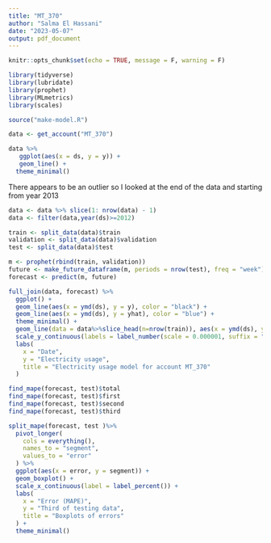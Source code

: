---
title: "MT_370"
author: "Salma El Hassani"
date: "2023-05-07"
output: pdf_document
---

```{r setup, include=FALSE}
knitr::opts_chunk$set(echo = TRUE, message = F, warning = F)
```

```{r load-pkgs}
library(tidyverse)
library(lubridate)
library(prophet)
library(MLmetrics)
library(scales)
```

```{r load-script}
source("make-model.R")
```

```{r load-data}
data <- get_account("MT_370")
```

```{r plot-data}
data %>%
   ggplot(aes(x = ds, y = y)) +
   geom_line() +
  theme_minimal()
```

There appears to be an outlier so I looked at the end of the data and starting from year 2013

```{r clean-data}
data <- data %>% slice(1: nrow(data) - 1)
data <- filter(data,year(ds)>=2012)
```

```{r split-data}
train <- split_data(data)$train
validation <- split_data(data)$validation
test <- split_data(data)$test
```

```{r make-model}
m <- prophet(rbind(train, validation))
future <- make_future_dataframe(m, periods = nrow(test), freq = "week")
forecast <- predict(m, future)
```

```{r plot-forecast}
full_join(data, forecast) %>%
  ggplot() +
  geom_line(aes(x = ymd(ds), y = y), color = "black") +
  geom_line(aes(x = ymd(ds), y = yhat), color = "blue") +
  theme_minimal() +
  geom_line(data = data%>%slice_head(n=nrow(train)), aes(x = ymd(ds), y = y), color = "grey") +
  scale_y_continuous(labels = label_number(scale = 0.000001, suffix = "M")) +
  labs(
    x = "Date",
    y = "Electricity usage",
    title = "Electricity usage model for account MT_370"
  )
```


```{r find-mape}
find_mape(forecast, test)$total
find_mape(forecast, test)$first
find_mape(forecast, test)$second
find_mape(forecast, test)$third
```


```{r split-mape}
split_mape(forecast, test )%>%
  pivot_longer(
    cols = everything(),
    names_to = "segment",
    values_to = "error"
  ) %>%
  ggplot(aes(x = error, y = segment)) +
  geom_boxplot() +
  scale_x_continuous(label = label_percent()) +
  labs(
    x = "Error (MAPE)",
    y = "Third of testing data",
    title = "Boxplots of errors"
  ) +
  theme_minimal()
```
